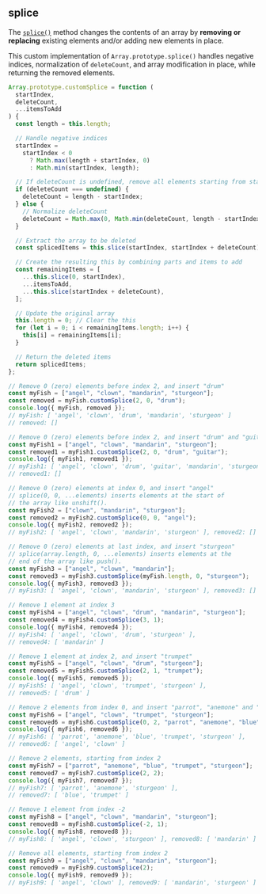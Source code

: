 
## splice

The [`splice()`](https://developer.mozilla.org/en-US/docs/Web/JavaScript/Reference/Global_Objects/Array/splice)
method changes the contents of an array by **removing or replacing** existing elements and/or adding new elements in place.

This custom implementation of `Array.prototype.splice()` handles negative indices, normalization of `deleteCount`,
and array modification in place, while returning the removed elements.

```js
Array.prototype.customSplice = function (
  startIndex,
  deleteCount,
  ...itemsToAdd
) {
  const length = this.length;

  // Handle negative indices
  startIndex =
    startIndex < 0
      ? Math.max(length + startIndex, 0)
      : Math.min(startIndex, length);

  // If deleteCount is undefined, remove all elements starting from startIndex
  if (deleteCount === undefined) {
    deleteCount = length - startIndex;
  } else {
    // Normalize deleteCount
    deleteCount = Math.max(0, Math.min(deleteCount, length - startIndex));
  }

  // Extract the array to be deleted
  const splicedItems = this.slice(startIndex, startIndex + deleteCount);

  // Create the resulting this by combining parts and items to add
  const remainingItems = [
    ...this.slice(0, startIndex),
    ...itemsToAdd,
    ...this.slice(startIndex + deleteCount),
  ];

  // Update the original array
  this.length = 0; // Clear the this
  for (let i = 0; i < remainingItems.length; i++) {
    this[i] = remainingItems[i];
  }

  // Return the deleted items
  return splicedItems;
};

// Remove 0 (zero) elements before index 2, and insert "drum"
const myFish = ["angel", "clown", "mandarin", "sturgeon"];
const removed = myFish.customSplice(2, 0, "drum");
console.log({ myFish, removed });
// myFish: [ 'angel', 'clown', 'drum', 'mandarin', 'sturgeon' ]
// removed: []

// Remove 0 (zero) elements before index 2, and insert "drum" and "guitar"
const myFish1 = ["angel", "clown", "mandarin", "sturgeon"];
const removed1 = myFish1.customSplice(2, 0, "drum", "guitar");
console.log({ myFish1, removed1 });
// myFish1: [ 'angel', 'clown', 'drum', 'guitar', 'mandarin', 'sturgeon' ],
// removed1: []

// Remove 0 (zero) elements at index 0, and insert "angel"
// splice(0, 0, ...elements) inserts elements at the start of
// the array like unshift().
const myFish2 = ["clown", "mandarin", "sturgeon"];
const removed2 = myFish2.customSplice(0, 0, "angel");
console.log({ myFish2, removed2 });
// myFish2: [ 'angel', 'clown', 'mandarin', 'sturgeon' ], removed2: []

// Remove 0 (zero) elements at last index, and insert "sturgeon"
// splice(array.length, 0, ...elements) inserts elements at the
// end of the array like push().
const myFish3 = ["angel", "clown", "mandarin"];
const removed3 = myFish3.customSplice(myFish.length, 0, "sturgeon");
console.log({ myFish3, removed3 });
// myFish3: [ 'angel', 'clown', 'mandarin', 'sturgeon' ], removed3: []

// Remove 1 element at index 3
const myFish4 = ["angel", "clown", "drum", "mandarin", "sturgeon"];
const removed4 = myFish4.customSplice(3, 1);
console.log({ myFish4, removed4 });
// myFish4: [ 'angel', 'clown', 'drum', 'sturgeon' ],
// removed4: [ 'mandarin' ]

// Remove 1 element at index 2, and insert "trumpet"
const myFish5 = ["angel", "clown", "drum", "sturgeon"];
const removed5 = myFish5.customSplice(2, 1, "trumpet");
console.log({ myFish5, removed5 });
// myFish5: [ 'angel', 'clown', 'trumpet', 'sturgeon' ],
// removed5: [ 'drum' ]

// Remove 2 elements from index 0, and insert "parrot", "anemone" and "blue"
const myFish6 = ["angel", "clown", "trumpet", "sturgeon"];
const removed6 = myFish6.customSplice(0, 2, "parrot", "anemone", "blue");
console.log({ myFish6, removed6 });
// myFish6: [ 'parrot', 'anemone', 'blue', 'trumpet', 'sturgeon' ],
// removed6: [ 'angel', 'clown' ]

// Remove 2 elements, starting from index 2
const myFish7 = ["parrot", "anemone", "blue", "trumpet", "sturgeon"];
const removed7 = myFish7.customSplice(2, 2);
console.log({ myFish7, removed7 });
// myFish7: [ 'parrot', 'anemone', 'sturgeon' ],
// removed7: [ 'blue', 'trumpet' ]

// Remove 1 element from index -2
const myFish8 = ["angel", "clown", "mandarin", "sturgeon"];
const removed8 = myFish8.customSplice(-2, 1);
console.log({ myFish8, removed8 });
// myFish8: [ 'angel', 'clown', 'sturgeon' ], removed8: [ 'mandarin' ]

// Remove all elements, starting from index 2
const myFish9 = ["angel", "clown", "mandarin", "sturgeon"];
const removed9 = myFish9.customSplice(2);
console.log({ myFish9, removed9 });
// myFish9: [ 'angel', 'clown' ], removed9: [ 'mandarin', 'sturgeon' ]
```

